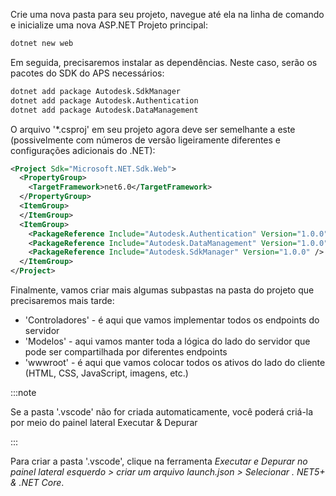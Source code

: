 Crie uma nova pasta para seu projeto, navegue até ela na linha de comando e inicialize uma nova
ASP.NET Projeto principal:

```bash
dotnet new web
```

Em seguida, precisaremos instalar as dependências. Neste caso, serão os pacotes do SDK do APS necessários:

```bash
dotnet add package Autodesk.SdkManager
dotnet add package Autodesk.Authentication
dotnet add package Autodesk.DataManagement
```

O arquivo '*.csproj' em seu projeto agora deve ser semelhante a este (possivelmente com
números de versão ligeiramente diferentes e configurações adicionais do .NET):

```xml
<Project Sdk="Microsoft.NET.Sdk.Web">
  <PropertyGroup>
    <TargetFramework>net6.0</TargetFramework>
  </PropertyGroup>
  <ItemGroup>
  </ItemGroup>
  <ItemGroup>
    <PackageReference Include="Autodesk.Authentication" Version="1.0.0" />
    <PackageReference Include="Autodesk.DataManagement" Version="1.0.0" />
    <PackageReference Include="Autodesk.SdkManager" Version="1.0.0" />
  </ItemGroup>
</Project>
```

Finalmente, vamos criar mais algumas subpastas na pasta do projeto que precisaremos mais tarde:

- 'Controladores' - é aqui que vamos implementar todos os endpoints do servidor
- 'Modelos' - aqui vamos manter toda a lógica do lado do servidor que pode ser compartilhada por diferentes endpoints
- 'wwwroot' - é aqui que vamos colocar todos os ativos do lado do cliente (HTML, CSS, JavaScript, imagens, etc.)




:::note

Se a pasta '.vscode' não for criada automaticamente, você poderá criá-la por meio do painel lateral Executar & Depurar


:::



Para criar a pasta '.vscode', clique na ferramenta *Executar e Depurar no painel lateral esquerdo > criar um arquivo launch.json > Selecionar . NET5+ & .NET Core*.